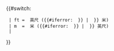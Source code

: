{{#switch: {{lc:{{{2|}}}}}
  | ft = {{formatnum:{{{1|}}}}} 英尺 ({{#iferror:  {{formatnum:{{#expr: {{formatnum:{{{1|}}}|R}} * 0.30480 round 0}}}} | {{error|Invalid value}} }} 米)<!-- to metres -->
  | m  = {{formatnum:{{{1|}}}}} 米 ({{#iferror:  {{formatnum:{{#expr: {{formatnum:{{{1|}}}|R}} / 0.30480 round 0}}}} | {{error|Invalid value}} }} 英尺)<!-- to feet -->
  | <includeonly>{{error|Invalid unit}}</includeonly>
}}<noinclude>
<!--
   PLEASE ADD CATEGORIES AND INTERWIKIS
   TO THE /doc SUBPAGE, THANKS
-->
{{Documentation}}
</noinclude>
